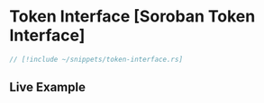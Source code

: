 
# Token Interface [Soroban Token Interface]

```rust
// [!include ~/snippets/token-interface.rs]
```

## Live Example

<Playground okashiID="bmrsppthuirxdmjnjmubiesvftqx"/>